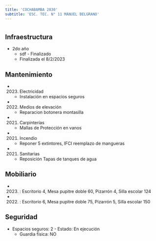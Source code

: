 ```yaml
---
title: 'COCHABAMBA 2830'
subtitle: 'ESC. TEC. N° 11 MANUEL BELGRANO'
---
```


#
## Infraestructura

* 2do año 
    + sdf - Finalizado 
    + Finalizada el 8/2/2023 






## Mantenimiento

*  (2023) Electricidad 
    + Instalación en espacios seguros

*  (2022) Medios de elevación 
    + Reparacion botonera montasilla

*  (2021) Carpinterías 
    + Mallas de Protección en vanos

*  (2021) Incendio 
    + Reponer 5 extintores, IFCI reemplazo de mangueras

*  (2021) Sanitarias 
    + Reposición Tapas de tanques de agua





## Mobiliario

*  (2023) : Escritorio 4, Mesa pupitre doble 60, Pizarrón 4, Silla escolar 124 

*  (2022) : Escritorio 6, Mesa pupitre doble 75, Pizarrón 5, Silla escolar 150 





## Seguridad

*  Espacios seguros: 2 - Estado: En ejecución 
    + Guardia física: NO



